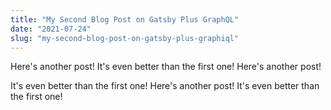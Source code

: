 ```yaml
---
title: "My Second Blog Post on Gatsby Plus GraphQL"
date: "2021-07-24"
slug: "my-second-blog-post-on-gatsby-plus-graphiql"
---
```


Here's another post! It's even better than the first one!
Here's another post!

It's even better than the first one!
Here's another post! It's even better than the first one!
